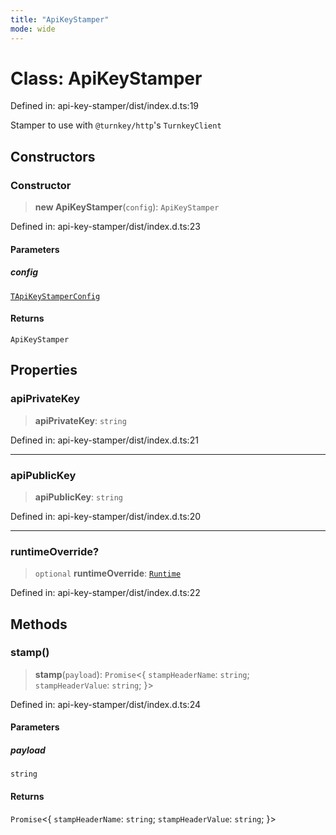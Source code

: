 ```yaml
---
title: "ApiKeyStamper"
mode: wide
---
```

  
# Class: ApiKeyStamper

Defined in: api-key-stamper/dist/index.d.ts:19

Stamper to use with `@turnkey/http`'s `TurnkeyClient`

## Constructors

### Constructor

> **new ApiKeyStamper**(`config`): `ApiKeyStamper`

Defined in: api-key-stamper/dist/index.d.ts:23

#### Parameters

##### config

[`TApiKeyStamperConfig`](../TApiKeyStamperConfig/readme)

#### Returns

`ApiKeyStamper`

## Properties

### apiPrivateKey

> **apiPrivateKey**: `string`

Defined in: api-key-stamper/dist/index.d.ts:21

***

### apiPublicKey

> **apiPublicKey**: `string`

Defined in: api-key-stamper/dist/index.d.ts:20

***

### runtimeOverride?

> `optional` **runtimeOverride**: [`Runtime`](../../../api-key-stamper/index/Runtime/readme)

Defined in: api-key-stamper/dist/index.d.ts:22

## Methods

### stamp()

> **stamp**(`payload`): `Promise`\<\{ `stampHeaderName`: `string`; `stampHeaderValue`: `string`; \}\>

Defined in: api-key-stamper/dist/index.d.ts:24

#### Parameters

##### payload

`string`

#### Returns

`Promise`\<\{ `stampHeaderName`: `string`; `stampHeaderValue`: `string`; \}\>
